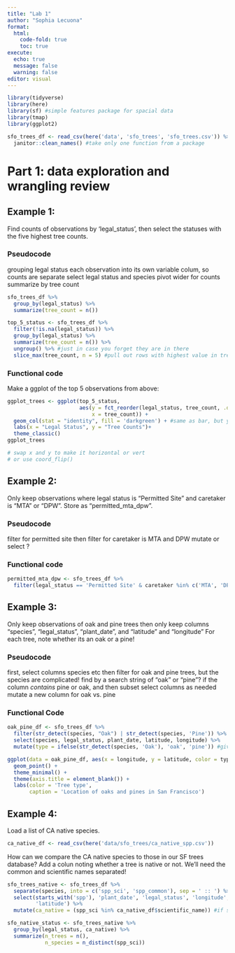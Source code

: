 ```yaml
---
title: "Lab 1"
author: "Sophia Lecuona"
format: 
  html:
    code-fold: true
    toc: true
execute: 
  echo: true
  message: false
  warning: false
editor: visual
---
```



```r
library(tidyverse)
library(here)
library(sf) #simple features package for spacial data
library(tmap)
library(ggplot2)
```

```r
sfo_trees_df <- read_csv(here('data', 'sfo_trees', 'sfo_trees.csv')) %>%
  janitor::clean_names() #take only one function from a package
```

# Part 1: data exploration and wrangling review

## Example 1: 

Find counts of observations by 'legal_status', then select the statuses with the five highest tree counts.

### Pseudocode

grouping legal status
each observation into its own variable colum, so counts are separate
select legal status and species
pivot wider for counts
summarize by tree count

```r
sfo_trees_df %>% 
  group_by(legal_status) %>%
  summarize(tree_count = n())

top_5_status <- sfo_trees_df %>%
  filter(!is.na(legal_status)) %>%
  group_by(legal_status) %>%
  summarize(tree_count = n()) %>%
  ungroup() %>% #just in case you forget they are in there
  slice_max(tree_count, n = 5) #pull out rows with highest value in tree_count column
```

### Functional code

Make a ggplot of the top 5 observations from above:

```r
ggplot_trees <- ggplot(top_5_status, 
                       aes(y = fct_reorder(legal_status, tree_count, .desc = TRUE), #reorder legal_status by tree count, making it go from highest to lowest
                           x = tree_count)) + 
  geom_col(stat = "identity", fill = 'darkgreen') + #same as bar, but you tell it which variable to make the height
  labs(x = "Legal Status", y = "Tree Counts")+
  theme_classic()
ggplot_trees

# swap x and y to make it horizontal or vert
# or use coord_flip()
```
## Example 2:

Only keep observations where legal status is "Permitted Site" and caretaker is "MTA" or "DPW".  Store as "permitted_mta_dpw".

### Pseudocode

filter for permitted site
then filter for caretaker is MTA and DPW
mutate or select ?

### Functional code

```r
permitted_mta_dpw <- sfo_trees_df %>%
  filter(legal_status == 'Permitted Site' & caretaker %in% c('MTA', 'DPW')) #NOT GOING TO WORK if you use "==" for caretaker as well because it gave it a vector: will look directly across at each observation saying either MTA or DPW, but we want observation to have MTA and DPW
```

## Example 3:

Only keep observations of oak and pine trees
then only keep columns "species", "legal_status", "plant_date", and "latitude" and "longitude"
For each tree, note whether its an oak or a pine!

### Pseudocode

first, select columns species etc
then filter for  oak and pine trees, but the species are complicated! find by a search string of "oak" or "pine"?
if the column *contains* pine or oak, and then subset
select columns as needed
mutate a new column for oak vs. pine

### Functional Code

```r
oak_pine_df <- sfo_trees_df %>%
  filter(str_detect(species, "Oak") | str_detect(species, 'Pine')) %>% #or operator is |
  select(species, legal_status, plant_date, latitude, longitude) %>%
  mutate(type = ifelse(str_detect(species, 'Oak'), 'oak', 'pine')) #give test: if test is true, assign value A, if false, assign value B
```

```r
ggplot(data = oak_pine_df, aes(x = longitude, y = latitude, color = type)) +
  geom_point() +
  theme_minimal() +
  theme(axis.title = element_blank()) +
  labs(color = 'Tree type',
       caption = 'Location of oaks and pines in San Francisco')
```

## Example 4:

Load a list of CA native species.

```r
ca_native_df <- read_csv(here('data/sfo_trees/ca_native_spp.csv'))
```
How can we compare the CA native species to those in our SF trees database? Add a colun noting whether a tree is native or not.  We'll need the common and scientific names separated!

```r
sfo_trees_native <- sfo_trees_df %>%
  separate(species, into = c('spp_sci', 'spp_common'), sep = ' :: ') %>%
  select(starts_with('spp'), 'plant_date', 'legal_status', 'longitude', 
         'latitude') %>%
  mutate(ca_native = (spp_sci %in% ca_native_df$scientific_name)) #if species scientific name in sfo_trees_native matches the name in ca_native_df, it is a native plant. Will make. acolumn of true or false

sfo_native_status <- sfo_trees_native %>%
  group_by(legal_status, ca_native) %>%
  summarize(n_trees = n(),
            n_species = n_distinct(spp_sci))
```


